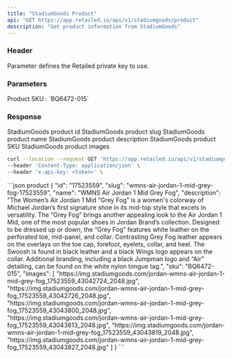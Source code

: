 ```yaml
---
title: "StadiumGoods Product"
api: "GET https://app.retailed.io/api/v1/stadiumgoods/product"
description: "Get product information from StadiumGoods"
---
```


### Header

<ParamField header="x-api-key" type="string" required={true}>
    Parameter defines the Retailed private key to use.
</ParamField>

### Parameters

<ParamField query="query" type="string" optional={false} placeholder="BQ6472-015">
    Product SKU : `BQ6472-015`
</ParamField>

### Response

<ResponseField name="object" type="Product Object">
    <Expandable title="properties" defaultOpen={true}>
        <ResponseField name="id" type="string">
            StadiumGoods product id
        </ResponseField>
        <ResponseField name="slug" type="string">
            StadiumGoods product slug
        </ResponseField>
        <ResponseField name="name" type="string">
            StadiumGoods product name
        </ResponseField>
        <ResponseField name="description" type="string">
            StadiumGoods product description
        </ResponseField>
        <ResponseField name="sku" type="string">
            StadiumGoods product SKU
        </ResponseField>
        <ResponseField name="image" type="list">
            StadiumGoods product images
        </ResponseField>
    </Expandable>
</ResponseField>

<RequestExample>

```bash product
curl --location --request GET 'https://app.retailed.io/api/v1/stadiumgoods/product?query=BQ6472-015' \
--header 'Content-Type: application/json' \
--header 'x-api-key: <token>' \
```

</RequestExample>

<ResponseExample>
```json product
{
    "id": "17523559",
    "slug": "wmns-air-jordan-1-mid-grey-fog-17523559",
    "name": "WMNS Air Jordan 1 Mid Grey Fog",
    "description": "The Women’s Air Jordan 1 Mid “Grey Fog” is a women's colorway of Michael Jordan’s first signature shoe in its mid-top style that excels in versatility. The “Grey Fog” brings another appealing look to the Air Jordan 1 Mid, one of the most popular shoes in Jordan Brand’s collection. Designed to be dressed up or down, the “Grey Fog” features white leather on the perforated toe, mid-panel, and collar. Contrasting Grey Fog leather appears on the overlays on the toe cap, forefoot, eyelets, collar, and heel. The Swoosh is found in black leather and a black Wings logo appears on the collar. Additional branding, including a black Jumpman logo and “Air” detailing, can be found on the white nylon tongue tag.",
    "sku": "BQ6472-015",
    "images": [
        "https://img.stadiumgoods.com/jordan-wmns-air-jordan-1-mid-grey-fog_17523559_43042724_2048.jpg",
        "https://img.stadiumgoods.com/jordan-wmns-air-jordan-1-mid-grey-fog_17523559_43042726_2048.jpg",
        "https://img.stadiumgoods.com/jordan-wmns-air-jordan-1-mid-grey-fog_17523559_43043800_2048.jpg",
        "https://img.stadiumgoods.com/jordan-wmns-air-jordan-1-mid-grey-fog_17523559_43043813_2048.jpg",
        "https://img.stadiumgoods.com/jordan-wmns-air-jordan-1-mid-grey-fog_17523559_43043819_2048.jpg",
        "https://img.stadiumgoods.com/jordan-wmns-air-jordan-1-mid-grey-fog_17523559_43043827_2048.jpg"
    ]
}
```
</ResponseExample>
